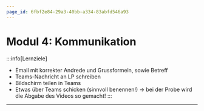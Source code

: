 ```yaml
---
page_id: 6fbf2e84-29a3-40bb-a334-83abfd546a93
---
```


# Modul 4: Kommunikation
:::info[Lernziele]
- Email mit korrekter Andrede und Grussformeln, sowie Betreff
- Teams-Nachricht an LP schreiben
- Bildschirm teilen in Teams
- Etwas über Teams schicken (sinnvoll benennen!) -> bei der Probe wird die Abgabe des Videos so gemacht!
:::

---